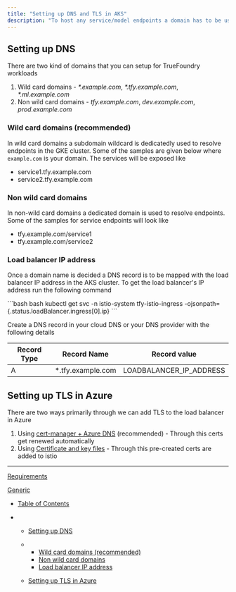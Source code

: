 ```yaml
---
title: "Setting up DNS and TLS in AKS"
description: "To host any service/model endpoints a domain has to be used to expose them to the external world or to an internal network. Below document will help you to set the same in your Azure AKS cluster. Any number of domains can be setup for your cluster."
---
```


## Setting up DNS

There are two kind of domains that you can setup for TrueFoundry workloads

1. Wild card domains - *\*.example.com*, *\*.tfy.example.com*, *\*.ml.example.com*
2. Non wild card domains - *tfy.example.com*, *dev.example.com*, *prod.example.com*

### Wild card domains (recommended)

In wild card domains a subdomain wildcard is dedicatedly used to resolve endpoints in the GKE cluster. Some of the samples are given below where `example.com` is your domain. The services will be exposed like

* service1.tfy.example.com
* service2.tfy.example.com

### Non wild card domains

In non-wild card domains a dedicated domain is used to resolve endpoints. Some of the samples for service endpoints will look like

* tfy.example.com/service1
* tfy.example.com/service2

### Load balancer IP address

Once a domain name is decided a DNS record is to be mapped with the load balancer IP address in the AKS cluster. To get the load balancer's IP address run the following command

<CodeGroup>
  ```bash bash
  kubectl get svc -n istio-system tfy-istio-ingress -ojsonpath={.status.loadBalancer.ingress[0].ip}
  ```
</CodeGroup>

Create a DNS record in your cloud DNS or your DNS provider with the following details

| Record Type | Record Name        | Record value              |
| ----------- | ------------------ | ------------------------- |
| A           | \*.tfy.example.com | LOADBALANCER\_IP\_ADDRESS |

## Setting up TLS in Azure

There are two ways primarily through we can add TLS to the load balancer in Azure

1. Using [cert-manager + Azure DNS](add-certificate-for-tls#add-tls-using--cert-manager--azure-dns) (recommended) - Through this certs get renewed automatically
2. Using [Certificate and key files](https://docs.truefoundry.com/docs/add-certificate-for-tls#add-tls-using-certificate-key-files) - Through this pre-created certs are added to istio

***

[Requirements](/docs/requirements-azure)

[Generic](/docs/generic-1)

* [Table of Contents](#)

* * [Setting up DNS](#setting-up-dns)

  * * [Wild card domains (recommended)](#wild-card-domains-recommended)
    * [Non wild card domains](#non-wild-card-domains)
    * [Load balancer IP address](#load-balancer-ip-address)

  * [Setting up TLS in Azure](#setting-up-tls-in-azure)
